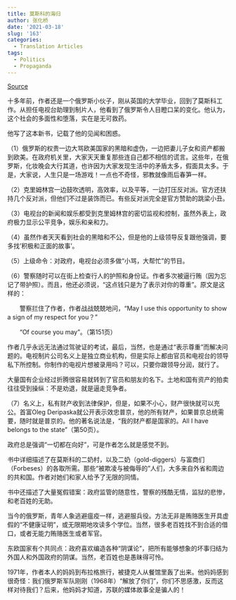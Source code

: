 ```yaml
---
title: 莫斯科的海归
author: 张化桥
date: '2021-03-18'
slug: '163'
categories:
  - Translation Articles
tags:
  - Politics
  - Propaganda
---
```


[Source](http://blog.sina.com.cn/s/blog_50c88c400102z4a9.html)



十多年前，作者还是一个俄罗斯小伙子，刚从英国的大学毕业，回到了莫斯科工作。从担任电视台助理到制片人，他看到了俄罗斯令人目瞪口呆的变化。他认为，这个社会的多面性和堕落，实在是无可救药。

他写了这本新书，记载了他的见闻和困惑。

（1）俄罗斯的权贵一边大骂欧美国家的黑暗和虚伪，一边把妻儿子女和资产都搬到欧美。在政府机关里，大家天天重复那些连自己都不相信的谎言。这些年，在俄罗斯，化妆晚会大行其道，也许因为大家发现生活中的矛盾太多，假面具太多。于是，大家说，人生只是一场游戏！一点也不奇怪，邪教就像雨后春笋一样。

（2）克里姆林宫一边鼓吹透明，高效率，以及平等，一边打压反对派。官方还扶持几个反对派，但他们不过是装饰而已。有些反对派完全是官方赞助的跳梁小丑。

（3）电视台的新闻和娱乐都受到克里姆林宫的密切监视和控制，虽然外表上，政府极力显示公平竞争，娱乐和亲和力。

（4）虽然作者天天看到社会的黑暗和不公，但是他的上级领导反复跟他强调，要多找'积极和正面的故事'。

（5）上级命令：对政府，电视台必须多做“小骂，大帮忙”的节目。

（6）警察随时可以在街上检查行人的护照和身份证。作者多次被逼行贿（因为忘记了带护照）。而且，他还必须说，“这点钱只是为了表示对你的尊重”。原文是这样的：

　　警察拦住了作者，作者战战兢兢地问，“May I use this opportunity to show a sign of my respect for you？”

　　“Of course you may”。（第151页）

作者几乎永远无法通过驾驶证的考试，最后，当然，也是通过“表示尊重”而解决问题的。电视制片公司名义上是独立商业机构，但是实际上都由官员和电视台的领导私下所控制。你制作的电视片想被录用吗？可以，只要你跟领导分润，就行了。

大量国有企业经过折腾很容易就转到了官员和朋友的名下。土地和国有资产的拍卖往往受到操纵：不是劝退，就是逼走竞争者。

（7）名义上，私有财产收到法律保护，但是，如果不小心，财产很快就可以充公。首富Oleg Deripaska就公开表示效忠普京，他的所有财产，如果普京总统需要，随时就是普京的。他的著名说法是，“我的财产都是国家的。All I have belongs to the state”（第50页）。

政府总是强调“一切都在向好”，可是作者怎么就是感觉不到。

书中详细描述了在莫斯科的二奶村，以及二奶（gold-diggers）与富商们（Forbeses）的各取所需。那些“被欺凌与被侮辱的”人们，大多来自外省和周边的共和国。作者对她们和家人给予了无限的同情。

书中还描述了大量冤假错案：政府监管的随意性，警察的残酷无情，监狱的悲惨，和老百姓的无助。

当今的俄罗斯，青年人象逃避瘟疫一样，逃避服兵役。方法无非是贿赂医生开具虚假的“不健康证明”，或无限期地攻读多个学位。当然，很多老百姓找不到合适的借口，或者无能力贿赂医生或者军官。

东欧国家有个共同点：政府喜欢编造各种“阴谋论”，把所有能够想象的坏事归结为外国人和外国政府的阴谋。当然，老百姓也是愚昧得可怜。

1971年，作者本人的妈妈到布拉格旅行，被捷克人从餐馆里轰了出来。他妈妈感到很奇怪：我们俄罗斯军队刚刚（1968年）“解放了你们”，你们不思感激，反而这样对待我们？后来，他妈妈才知道，苏联的媒体故事全是骗人的！

　　